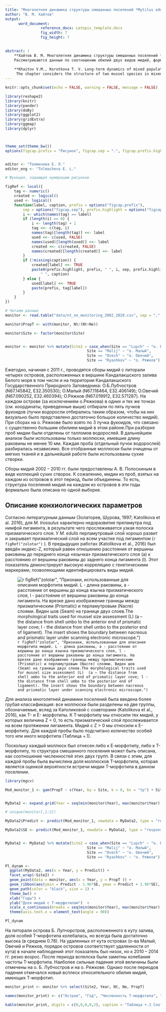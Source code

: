 ```yaml
---
title: "Многолетняя динамика структуры смешанных поселений *Mytilus edulis* и *M.trossulus* в вершине Кандалакшского залива"
author: "В. М. Хайтов"
output: 
      word_document:
                reference_docx: Letopis_template.docx
                fig_width: 7
                fig_height: 7

 
abstract: |
    **Хайтов В. М. Многолетняя динамика структуры смешанных поселений *Mytilus edulis* и *M.trossulus* в вершине Кандалакшского залива ** // Толмачева Е. Л. (ред.) Летопись природы Кадалакшского заповедника за 2020 год (ежегодный отчет). Кандалакша. Т.1 (Летопись природы Кандалакшского заповедника, кн. ++)
    Рассматриваются данные по соотношению обилий двух видов мидий, формирующих смешанные поселения на литорали вершины Кандалакшского залива. Приводятся новые данные за 2017-2020 гг.    
    
    **Khaitov V.M., Korotkova T. V. Long-term dynamics of mixed populations of Mytilus edulis и M.trossulus in upper part of Kandalaksha bay** // Tolmacheva E. L. (ed.)  The Chronicle of Nature by the Kandalaksha Reserve for 2016 (Annual report).  Kandalaksha. V.1. (The Chronicle of Nature by the Kandalaksha Reserve, Book N ++)
     The chapter considers the structure of two mussel species in mixed populations at intertidal of upper Kandalaksha bay part. The new data for 2017-2020 are given.      
---
```


```r
knitr::opts_chunk$set(echo = FALSE, warning = FALSE, message = FALSE)

library(reshape2)
library(knitr)
library(pander)
library(doBy)
library(ggplot2)
library(gridExtra)
library(ggmap)
library(dplyr)



theme_set(theme_bw())
options(figcap.prefix = "Рисунок", figcap.sep = ".", figcap.prefix.highlight = "**" )


editor <- "Толмачева Е. Л."
editor_eng <- "Tolmacheva E. L."

# Функция, задающая нумерацию рисунков

figRef <- local({
    tag <- numeric()
    created <- logical()
    used <- logical()
    function(label, caption, prefix = options("figcap.prefix"), 
        sep = options("figcap.sep"), prefix.highlight = options("figcap.prefix.highlight")) {
        i <- which(names(tag) == label)
        if (length(i) == 0) {
            i <- length(tag) + 1
            tag <<- c(tag, i)
            names(tag)[length(tag)] <<- label
            used <<- c(used, FALSE)
            names(used)[length(used)] <<- label
            created <<- c(created, FALSE)
            names(created)[length(created)] <<- label
        }
        if (!missing(caption)) {
            created[label] <<- TRUE
            paste0(prefix.highlight, prefix, " ", i, sep, prefix.highlight, 
                " ", caption)
        } else {
            used[label] <<- TRUE
            paste(prefix, tag[label])
        }
    }
})


```





```r
# Читаем данные
monitor <- read.table("data/nt_ne_monitoring_2002_2020.csv", sep = ",", header = T) 

monitor$PropT <- with(monitor, Nt/(Nt+Ne))

monitor$Site <- factor(monitor$Site)


monitor <- monitor %>% mutate(Site2 = case_when(Site == "Lupch" ~ "о. Б. Лубчостров",
                                     Site == "Malij" ~ "о. Малый",
                                     Site == "Ovech" ~ "о. Овечий",
                                     Site == "Ryashkov" ~ "о. Ряжков")) 

```



Ежегодно, начиная с 2011 г., проводятся сборы мидий с литорали четырех островов, расположенных в вершине Кандалакшского залива Белого моря в том числе и на территории Кандалакшского Государственного Природного Заповедника: О.Б.Лубчостров (N67.145842, E32.350530); О.Малый (N67.118464, E32.406149); О.Овечий (N67.090252, E32.460394); О.Ряжков (N67.019912, E32.571287). На каждом острове (за исключением о.Ряжкова) в одних и тех же точках (см. координаты, приведенные выше) отбирали по пять пучков фукоидов (пучки водоросли отбирались таким образом, чтобы на них визуально было представлено достаточно большое количество мидий). При сборах на о. Ряжкове было взято по 3 пучка фукоидов, что связано с существенно большим обилием мидий в этом районе.При разборке проб мидии были отделены от талломов водорослей. В дальнейшем анализе были использованы только моллюски, имевшие длину раковины не менее 10 мм. Каждая проба (отдельный пучок водорослей) разбиралась независимо. Все отобранные моллюски были очищены от мягких тканей и в дальнейшей работе были использованы сухие створки.


Сборы мидий 2002 – 2010 гг. были  предоставлены А. В. Полоскиным в виде коллекций сухих створок. К сожалению, мидии из проб, взятых на каждом из островов в этот период, были объединены. То есть, структура поселений мидий на каждом из островов в эти годы формально была описана по одной выборке. 


## Описание конхиологических параметров

Согласно литературным данным (Золаторев, Шурова, 1997; Katolikova et al. 2016), для *М. trossulus* характерно недоразвитие преламутра под нимфой лигамента, в результате чего прослеживается узкая полоска призматического слоя. У *M. edulis* перламутровый слой хорошо развит и закрывает призматический слой на всем участке под лигаментом (`r figRef("zolotar")` ). В предыдущих работах (Katolikova et al., 2016) был введён индекс-Z, который равен отношению расстояния от вершины раковины до переднего конца «язычка» призматического слоя (a) к расстоянию от вершины раковины до заднего конца лигамента (l). Этот показатель демонстрирует высокую корреляцию с генетическими маркерами, позволяющими идентифицировать виды мидий.


![`r figRef("zolotar", "Признаки, использованные для описания морфотипа мидий. L - длина раковины, a - расстояние от вершины до конца язычка призматического слоя, l - расстояние от вершины раковины до конца лигамента. На врезке дано изображение границы между призматическим (Prismatic) и перламутровым (Nacre) слоями. Виден шов (Seam) на границе двух слоев.The morphological traits used for mussel size assessment (L)  (a – the distance from shell umbo to the anterior end of prismatic layer cove; l - the distance from shell umbo to the posterior end of ligament). The insert shows the boundary between nacreous and prismatic layer under scanning electronic microscope.")`](figures/Z_index.JPG)



Для анализа многолетней динамики поселений была введена более грубая классификация: все моллюски были разделены на две группы, обозначаемые, вслед за Католиковой с соавторами (Katolikova et al., 2016), как T- и E- морфотипы. К T-морфотипу мы относили тех мидий, у которых величина Z = 0, то есть призматический слой прослеживается на всем протяжении лигамента. Мидий с Z > 0 мы относили к E-морфотипу. Для каждой пробы было подсчитано количество особей того или иного морфотипа (Таблица +.1). 

Поскольку каждый моллюск был отнесен либо к Е-морфотипу, либо к Т-морфотипу, то структура смешанного поселения может быть описана, как соотношение численностей этих двух групп. В связи с этим, для каждой пробы была вычислена доля моллюсков T-морфотипа, которая является оценкой вероятности встречи мидии  T-морфотипа в данном поселении. 




```r
library(mgcv)

Mod_monitor_1 <- gam(PropT ~ s(Year, by = Site, k = 6, bs = "tp") + Site, family = binomial(link = "logit"), data = monitor, weights = (Nt+Ne))


MyData2 <- expand.grid(Year = seq(min(monitor$Year), max(monitor$Year), 0.1), Site = levels(monitor$Site))

# unique(monitor[,1:2])

MyData2$Predict <- predict(Mod_monitor_1, newdata = MyData2, type = "response", se = T)$fit

MyData2$SE <- predict(Mod_monitor_1, newdata = MyData2, type = "response", se = T)$se.fit


MyData2 <- MyData2 %>% mutate(Site2 = case_when(Site == "Lupch" ~ "о. Б. Лубчостров",
                                     Site == "Malij" ~ "о. Малый",
                                     Site == "Ovech" ~ "о. Овечий",
                                     Site == "Ryashkov" ~ "о. Ряжков"))

Pl_dynam <- 
  ggplot(MyData2, aes(x = Year, y = Predict)) + 
  facet_wrap(~Site2) + 
  geom_point(data = monitor, aes(x = Year, y = PropT )) + 
  geom_ribbon(aes(ymin = Predict - 1.96*SE, ymax = Predict + 1.96*SE), alpha = 0.2) + 
  geom_path(color = "black", size = 1) +
  theme_bw() + 
  xlab("Годы") + 
  ylab("Доля мидий с T-морфотипом")  + 
  scale_x_continuous(breaks = seq(min(monitor$Year), max(monitor$Year), 1) )+
  theme(axis.text.x = element_text(angle = 90))

```



```r

Pl_dynam
```


На литорали острова Б. Лупчорстров, расположенного в куту залива, доля особей T-морфотипа колебалась, но всегда была достаточно высока (в среднем 0.78). На удаленных от кута островах (о-ва Малый, Овечий и Ряжков, порядок островов соответствует удаленности от кута) в начале наблюдений этот показатель был низок, но к 2010 – 2014 гг. резко возрос. После периода вспелска были заметны колебания частоты T-морфотипа. Наиболее сильные падения этой величины были отмечены на о. Б. Лубчостров и на о. Ряжкове. Однако после периодов падения отмечался новый всплеск относительного обилия мидий, имеющих Т-морфотип.   




```r
monitor_print <- monitor %>% select(Site2, Year, Nt, Ne, PropT)

names(monitor_print) <- c("Остров", "Год", "Численность T-морфотипа", "Численность E-морфотипа", "Доля T-морфотипа в общей численности")

kable(monitor_print, digits = c(0,0,0,0,2), caption = "Таблица +.1 Соотношение численностей T- и E-морфотипов в пробах на четырех островах в разные годы. Abundance of T- and E-morfotypes in samples from four island in different years")

```



